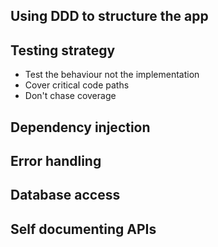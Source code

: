 
<div className={styles["Welcome"]}>

## Using DDD to structure the app

## Testing strategy

* Test the behaviour not the implementation
* Cover critical code paths
* Don't chase coverage
 
## Dependency injection

## Error handling

## Database access

## Self documenting APIs

</div>